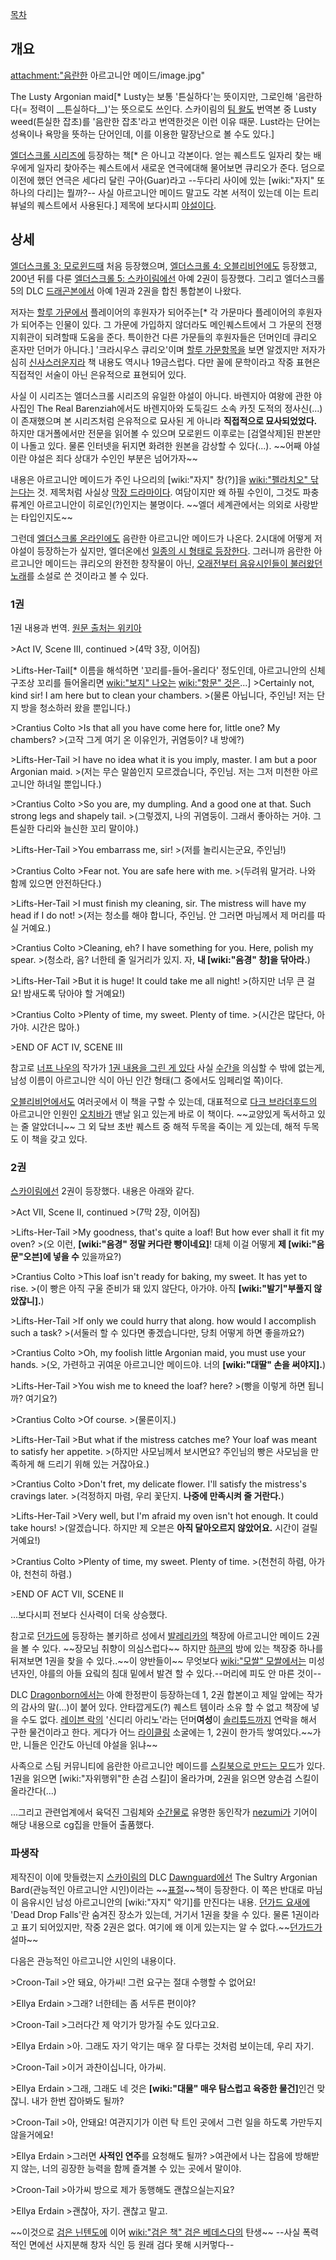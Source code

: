 [[목차]]

== 개요 ==

attachment:"음란한 아르고니안 메이드/image.jpg"


The Lusty Argonian maid[* Lusty는 보통 '튼실하다'는 뜻이지만, 그로인해 '음란하다(= 정력이 __튼실하다__)'는 뜻으로도 쓰인다. 스카이림의 [[팀 왈도]] 번역본 중 Lusty weed(튼실한 잡초)를 '음란한 잡초'라고 번역한것은 이런 이유 때문. Lust라는 단어는 성욕이나 욕망을 뜻하는 단어인데, 이를 이용한 말장난으로 볼 수도 있다.]

[[엘더스크롤 시리즈]]에 등장하는 책[* 은 아니고 각본이다. 얻는 퀘스트도 일자리 찾는 배우에게 일자리 찾아주는 퀘스트에서 새로운 연극에대해 물어보면 큐리오가 준다. 덤으로 이전에 했던 연극은 세다리 달린 구아(Guar)라고 --두다리 사이에 있는 [wiki:"자지" 또 하나의 다리]는 뭘까?-- 사실 아르고니안 메이드 말고도 각본 서적이 있는데 이는 트리뷰널의 퀘스트에서 사용된다.] 제목에 보다시피 [[야설]]이다.
== 상세 ==
[[엘더스크롤 3: 모로윈드]]때 처음 등장했으며, [[엘더스크롤 4: 오블리비언]]에도 등장했고, 200년 뒤를 다룬 [[엘더스크롤 5: 스카이림]]에선 아예 2권이 등장했다. 그리고 엘더스크롤 5의 DLC [[드래곤본]]에서 아예 1권과 2권을 합친 통합본이 나왔다. 

저자는 [[할루 가문]]에서 플레이어의 후원자가 되어주는[* 각 가문마다 플레이어의 후원자가 되어주는 인물이 있다. 그 가문에 가입하지 않더라도 메인퀘스트에서 그 가문의 전쟁지휘관이 되려할때 도움을 준다. 특이한건 다른 가문들의 후원자들은 던머인데 큐리오 혼자만 던머가 아니다.] '크라시우스 큐리오'이며 [[할루 가문]]항목을 보면 알겠지만 저자가 심히 [[신사]]스러운지라 책 내용도 역시나 19금스럽다. 다만 꼴에 문학이라고 작중 표현은 직접적인 서술이 아닌 은유적으로 표현되어 있다.

사실 이 시리즈는 엘더스크롤 시리즈의 유일한 야설이 아니다. 바렌지아 여왕에 관한 야사집인 The Real Barenziah에서도 바렌지아와 도둑길드 소속 카짓 도적의 정사신(...)이 존재했으며 본 시리즈처럼 은유적으로 묘사된 게 아니라 '''직접적으로 묘사되었었다.''' 하지만 대거폴에서만 전문을 읽어볼 수 있으며 모로윈드 이후로는 [검열삭제]된 판본만이 나돌고 있다. 물론 인터넷을 뒤지면 화려한 원본을 감상할 수 있다(...). ~~어째 야설이란 야설은 죄다 상대가 수인인 부분은 넘어가자~~

내용은 아르고니안 메이드가 주인 나으리의 [wiki:"자지" 창(?)]을 [[wiki:"펠라치오" 닦는다]]는 것. 제목처럼 사실상 [[막장 드라마]]이다. 여담이지만 왜 하필 수인이, 그것도 파충류계인 아르고니안이 히로인(?)인지는 불명이다. ~~엘더 세계관에서는 의외로 사랑받는 타입인지도~~

그런데 [[엘더스크롤 온라인]]에도 음란한 아르고니안 메이드가 나온다. 2시대에 어떻게 저 야설이 등장하는가 싶지만, 엘더온에선 [http://www.uesp.net/wiki/Online:The_Lusty_Argonian_Maid,_A_Song 일종의 시 형태로 등장한다]. 그러니까 음란한 아르고니안 메이드는 큐리오의 완전한 창작물이 아닌, [http://www.imperial-library.info/content/argonian-maid-oral-tradition 오래전부터 음유시인들이 불러왔던 노래]를 소설로 쓴 것이라고 볼 수 있다.  

=== 1권 ===
1권 내용과 번역. [http://elderscrolls.wikia.com/wiki/The_Lusty_Argonian_Maid 원문 출처는 위키아]

>Act IV, Scene III, continued
>(4막 3장, 이어짐)

>Lifts-Her-Tail[* 이름을 해석하면 '꼬리를-들어-올리다' 정도인데, 아르고니안의 신체구조상 꼬리를 들어올리면 [[wiki:"보지" 나오는]] [[wiki:"항문" 것]]은...]
>Certainly not, kind sir! I am here but to clean your chambers.
>(물론 아닙니다, 주인님! 저는 단지 방을 청소하러 왔을 뿐입니다.)

>Crantius Colto 
>Is that all you have come here for, little one? My chambers?
>(고작 그게 여기 온 이유인가, 귀염둥이? 내 방에?)

>Lifts-Her-Tail
>I have no idea what it is you imply, master. I am but a poor Argonian maid.
>(저는 무슨 말씀인지 모르겠습니다, 주인님. 저는 그저 미천한 아르고니안 하녀일 뿐입니다.)

>Crantius Colto
>So you are, my dumpling. And a good one at that. Such strong legs and shapely tail.
>(그렇겠지, 나의 귀염둥이. 그래서 좋아하는 거야. 그 튼실한 다리와 늘신한 꼬리 말이야.)

>Lifts-Her-Tail
>You embarrass me, sir!
>(저를 놀리시는군요, 주인님!)

>Crantius Colto
>Fear not. You are safe here with me.
>(두려워 말거라. 나와 함께 있으면 안전하단다.)

>Lifts-Her-Tail
>I must finish my cleaning, sir. The mistress will have my head if I do not!
>(저는 청소를 해야 합니다, 주인님. 안 그러면 마님께서 제 머리를 따실 거예요.)

>Crantius Colto
>Cleaning, eh? I have something for you. Here, polish my spear.
>(청소라, 음? 너한테 줄 일거리가 있지. 자, '''내 [wiki:"음경" 창]을 닦아라.''')

>Lifts-Her-Tail
>But it is huge! It could take me all night!
>(하지만 너무 큰 걸요! 밤새도록 닦아야 할 거예요!)

>Crantius Colto
>Plenty of time, my sweet. Plenty of time.
>(시간은 많단다, 아가야. 시간은 많아.)

>END OF ACT IV, SCENE III 

참고로 [[너프 나우]]의 작가가 [http://blog.naver.com/pupplestorm?Redirect=Log&logNo=130139116662 1권 내용을 그린 게 있다] 사실 [[수간]]을 의심할 수 밖에 없는게, 남성 이름이 아르고니안 식이 아닌 인간 형태(그 중에서도 임페리얼 쪽)이다. 

[[오블리비언]]에서도 여러곳에서 이 책을 구할 수 있는데, 대표적으로 [[다크 브라더후드]]의 아르고니안 인원인 [[오치바]]가 맨날 읽고 있는게 바로 이 책이다. ~~교양있게 독서하고 있는 줄 알았더니~~ 그 외 닼브 초반 퀘스트 중 해적 두목을 죽이는 게 있는데, 해적 두목도 이 책을 갖고 있다. 

=== 2권 ===
[[스카이림]]에선 2권이 등장했다. 내용은 아래와 같다.

>Act VII, Scene II, continued
>(7막 2장, 이어짐)

>Lifts-Her-Tail
>My goodness, that's quite a loaf! But how ever shall it fit my oven?
>(오 이런, '''[wiki:"음경" 정말 커다란 빵이네요]'''! 대체 이걸 어떻게 '''제 [wiki:"음문"오븐]에 넣을 수''' 있을까요?)

>Crantius Colto
>This loaf isn't ready for baking, my sweet. It has yet to rise.
>(이 빵은 아직 구울 준비가 돼 있지 않단다, 아가야. 아직 '''[wiki:"발기"부풀지 않았잖니].''')

>Lifts-Her-Tail
>If only we could hurry that along. how would I accomplish such a task?
>(서둘러 할 수 있다면 좋겠습니다만, 당최 어떻게 하면 좋을까요?)

>Crantius Colto
>Oh, my foolish little Argonian maid, you must use your hands.
>(오, 가련하고 귀여운 아르고니안 메이드야. 너의 '''[wiki:"대딸" 손을 써야지].''')

>Lifts-Her-Tail
>You wish me to kneed the loaf? here?
>(빵을 이렇게 하면 됩니까? 여기요?)

>Crantius Colto
>Of course.
>(물론이지.)

>Lifts-Her-Tail
>But what if the mistress catches me? Your loaf was meant to satisfy her appetite.
>(하지만 사모님께서 보시면요? 주인님의 빵은 사모님을 만족하게 해 드리기 위해 있는 거잖아요.)

>Crantius Colto
>Don't fret, my delicate flower. I'll satisfy the mistress's cravings later.
>(걱정하지 마렴, 우리 꽃단지. '''나중에 만족시켜 줄 거란다.''')

>Lifts-Her-Tail
>Very well, but I'm afraid my oven isn't hot enough. It could take hours!
>(알겠습니다. 하지만 제 오븐은 '''아직 달아오르지 않았어요.''' 시간이 걸릴 거예요!)

>Crantius Colto
>Plenty of time, my sweet. Plenty of time.
>(천천히 하렴, 아가야, 천천히 하렴.)

>END OF ACT VII, SCENE II 



...보다시피 전보다 신사력이 더욱 상승했다.

참고로 [[던가드]]에 등장하는 볼키하르 성에서 [[발레리카]]의 책장에 아르고니안 메이드 2권을 볼 수 있다. ~~장모님 취향이 의심스럽다~~ 하지만 [[하콘]]의 방에 있는 책장중 하나를 뒤져보면 1권을 찾을 수 있다..~~이 양반들이~~ 무엇보다 [[wiki:"모쌀" 모쌀]]에서는 미성년자인, 야를의 아들 요맄의 침대 밑에서 발견 할 수 있다.--머리에 피도 안 마른 것이--

DLC [[Dragonborn]]에서는 아예 한정판이 등장하는데 1, 2권 합본이고 제일 앞에는 작가의 감사의 말(...)이 붙어 있다. 안타깝게도(?) 퀘스트 템이라 소유 할 수 없고 책장에 넣을 수도 없다. [[레이븐 락]]의 '신디리 아리노'라는 던머'''여성'''이 [[솔리튜드]]까지 연락을 해서 구한 물건이라고 한다. 게다가 어느 [[라이클링]] 소굴에는 1, 2권이 한가득 쌓여있다.~~가만, 니들은 인간도 아닌데 야설을 읽냐~~ 

사족으로 스팀 커뮤니티에 음란한 아르고니안 메이드를 [http://steamcommunity.com/sharedfiles/filedetails/?id=7775 스킬북으로 만드는 모드]가 있다. 1권을 읽으면 [wiki:"자위행위"한 손검 스킬]이 올라가며, 2권을 읽으면 양손검 스킬이 올라간다(...)


...그리고 관련업계에서 육덕진 그림체와 [[수간]]물로 유명한 동인작가 [[nezumi]]가 기어이 해당 내용으로 cg집을 만들어 출품했다.

=== 파생작 ===
제작진이 이에 맛들렸는지 [[스카이림]]의 DLC [[Dawnguard]]에선 The Sultry Argonian Bard(관능적인 아르고니안 시인)이라는 ~~[[표절]]~~책이 등장한다. 이 쪽은 반대로 마님이 음유시인 남성 아르고니안의 [wiki:"자지" 악기]를 만진다는 내용. [[던가드 요새]]에 'Dead Drop Falls'란 숨겨진 장소가 있는데, 거기서 1권을 찾을 수 있다. 물론 1권이라고 표기 되어있지만, 작중 2권은 없다. 여기에 왜 이게 있는지는 알 수 없다.~~[[던가드]]가 설마~~

다음은 관능적인 아르고니안 시인의 내용이다.

>Croon-Tail
>안 돼요, 아가씨! 그런 요구는 절대 수행할 수 없어요!

>Ellya Erdain
>그래? 너한테는 좀 서두른 편이야?

>Croon-Tail
>그러다간 제 악기가 망가질 수도 있다고요.

>Ellya Erdain
>아. 그래도 자기 악기는 매우 잘 다루는 것처럼 보이는데, 우리 자기.

>Croon-Tail
>이거 과찬이십니다, 아가씨.

>Ellya Erdain
>그래, 그래도 네 것은 '''[wiki:"대물" 매우 탐스럽고 육중한 물건]'''인건 맞잖니. 내가 한번 잡아봐도 될까?

>Croon-Tail
>아, 안돼요! 여관지기가 이런 탁 트인 곳에서 그런 일을 하도록 가만두지 않을거에요!

>Ellya Erdain
>그러면 '''사적인 연주'''를 요청해도 될까? 
>여관에서 나는 잡음에 방해받지 않는, 너의 굉장한 능력을 함께 즐겨볼 수 있는 곳에서 말이야.

>Croon-Tail
>아가씨 방으로 제가 동행해도 괜찮으실는지요?

>Ellya Erdain
>괜찮아, 자기. 괜찮고 말고.


~~이것으로 [[검은 닌텐도]]에 이어 [[wiki:"검은 책" 검은 베데스다]]의 탄생~~
--사실 폭력적인 면에선 사지분해 창자 식인 등 원래 검다 못해 시커멓다--

